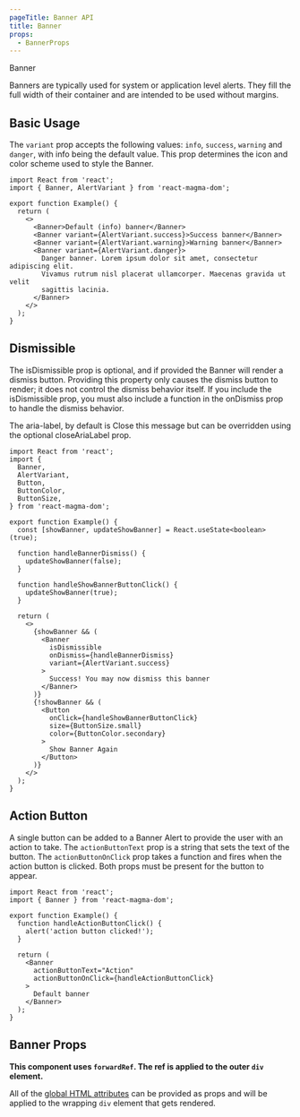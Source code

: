 ```yaml
---
pageTitle: Banner API
title: Banner
props:
  - BannerProps
---
```



<DocsHeading to="/design/alerts/" type="api">
  Banner
</DocsHeading>

Banners are typically used for system or application level alerts. They fill the full width of their container and are intended to be used without margins.

## Basic Usage

The `variant` prop accepts the following values: `info`, `success`, `warning` and `danger`, with info being the default value.
This prop determines the icon and color scheme used to style the Banner.

```tsx
import React from 'react';
import { Banner, AlertVariant } from 'react-magma-dom';

export function Example() {
  return (
    <>
      <Banner>Default (info) banner</Banner>
      <Banner variant={AlertVariant.success}>Success banner</Banner>
      <Banner variant={AlertVariant.warning}>Warning banner</Banner>
      <Banner variant={AlertVariant.danger}>
        Danger banner. Lorem ipsum dolor sit amet, consectetur adipiscing elit.
        Vivamus rutrum nisl placerat ullamcorper. Maecenas gravida ut velit
        sagittis lacinia.
      </Banner>
    </>
  );
}
```

## Dismissible

The isDismissible prop is optional, and if provided the Banner will render a dismiss button. Providing this property only causes the dismiss button to render; it does not control the dismiss behavior itself. If you include the isDismissible prop, you must also include a function in the onDismiss prop to handle the dismiss behavior.

The aria-label, by default is Close this message but can be overridden using the optional closeAriaLabel prop.

```tsx
import React from 'react';
import {
  Banner,
  AlertVariant,
  Button,
  ButtonColor,
  ButtonSize,
} from 'react-magma-dom';

export function Example() {
  const [showBanner, updateShowBanner] = React.useState<boolean>(true);

  function handleBannerDismiss() {
    updateShowBanner(false);
  }

  function handleShowBannerButtonClick() {
    updateShowBanner(true);
  }

  return (
    <>
      {showBanner && (
        <Banner
          isDismissible
          onDismiss={handleBannerDismiss}
          variant={AlertVariant.success}
        >
          Success! You may now dismiss this banner
        </Banner>
      )}
      {!showBanner && (
        <Button
          onClick={handleShowBannerButtonClick}
          size={ButtonSize.small}
          color={ButtonColor.secondary}
        >
          Show Banner Again
        </Button>
      )}
    </>
  );
}
```

## Action Button

A single button can be added to a Banner Alert to provide the user with an action to take. The `actionButtonText` prop is a string that sets the text of the button.
The `actionButtonOnClick` prop takes a function and fires when the action button is clicked. Both props must be present for the button to appear.

```tsx
import React from 'react';
import { Banner } from 'react-magma-dom';

export function Example() {
  function handleActionButtonClick() {
    alert('action button clicked!');
  }

  return (
    <Banner
      actionButtonText="Action"
      actionButtonOnClick={handleActionButtonClick}
    >
      Default banner
    </Banner>
  );
}
```

## Banner Props

**This component uses `forwardRef`. The ref is applied to the outer `div` element.**

All of the [global HTML attributes](https://developer.mozilla.org/en-US/docs/Web/HTML/Global_attributes) can be provided as props and will be applied to the wrapping `div` element that gets rendered.

<BannerProps />

